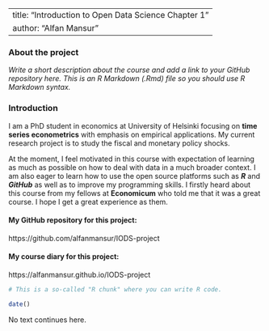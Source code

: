 
---
title: "Introduction to Open Data Science Chapter 1"
author: "Alfan Mansur"
---

### About the project

*Write a short description about the course and add a link to your GitHub repository here. This is an R Markdown (.Rmd) file so you should use R Markdown syntax.*

### Introduction

I am a PhD student in economics at University of Helsinki focusing on **time series econometrics** with emphasis on empirical applications. My current research project is to study the fiscal and monetary policy shocks. 

At the moment, I feel motivated in this course with expectation of learning as much as possible on how to deal with data in a much broader context. I am also eager to learn how to use the open source platforms such as __*R*__ and __*GitHub*__ as well as to improve my programming skills. I firstly heard about this course from my fellows at **Economicum** who told me that it was a great course. I hope I get a great experience as them.

#### My GitHub repository for this project:

https://github.com/alfanmansur/IODS-project

#### My course diary for this project:

https://alfanmansur.github.io/IODS-project

```r
# This is a so-called "R chunk" where you can write R code.

date()

```
No text continues here.

